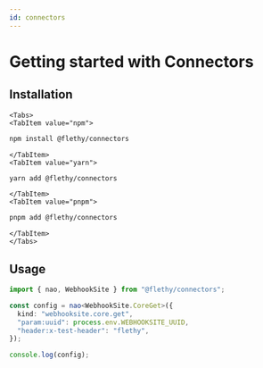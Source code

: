```yaml
---
id: connectors
---
```


# Getting started with Connectors


## Installation

```mdx-code-block
<Tabs>
<TabItem value="npm">
```

```bash npm2yarn
npm install @flethy/connectors
```

```mdx-code-block
</TabItem>
<TabItem value="yarn">
```

```bash npm2yarn
yarn add @flethy/connectors
```

```mdx-code-block
</TabItem>
<TabItem value="pnpm">
```

```bash npm2yarn
pnpm add @flethy/connectors
```

```mdx-code-block
</TabItem>
</Tabs>
```

## Usage

```ts
import { nao, WebhookSite } from "@flethy/connectors";

const config = nao<WebhookSite.CoreGet>({
  kind: "webhooksite.core.get",
  "param:uuid": process.env.WEBHOOKSITE_UUID,
  "header:x-test-header": "flethy",
});

console.log(config);
```
